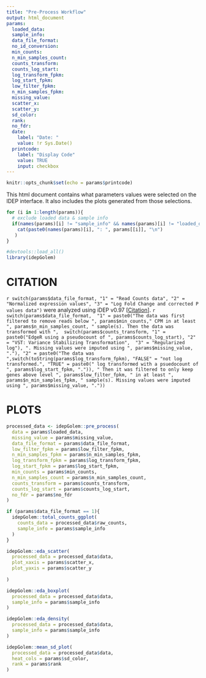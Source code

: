 ```yaml
---
title: "Pre-Process Workflow"
output: html_document
params:
  loaded_data:
  sample_info:
  data_file_format:
  no_id_conversion:
  min_counts:
  n_min_samples_count:
  counts_transform:
  counts_log_start:
  log_transform_fpkm:
  log_start_fpkm:
  low_filter_fpkm:
  n_min_samples_fpkm:
  missing_value:
  scatter_x:
  scatter_y:
  sd_color:
  rank:
  no_fdr:
  date:
    label: "Date: "
    value: !r Sys.Date()
  printcode:
    label: "Display Code"
    value: TRUE
    input: checkbox
---
```

```r
knitr::opts_chunk$set(echo = params$printcode)
```
<!-- This document cannot be knit directly from R studio -->


This html document contains what parameters values were selected on the IDEP interface. It also includes the plots generated from those selections. 


<!--ALL SELECTED PARAMETERS-->
```r
for (i in 1:length(params)){
  # exclude loaded data & sample info
  if(names(params)[i] != "sample_info" && names(params)[i] != "loaded_data")
    cat(paste0(names(params)[i], ": ", params[[i]], "\n")
   )
}
```

<!-- counts_transform guide: -->

<!-- "VST: variance stabilizing transform" = 2 -->

<!-- "rlog: regularized log (slow) " = 3 -->

<!-- "EdgeR: log2(CPM+c)" = 1 -->


```r
#devtools::load_all()
library(idepGolem)
```
# CITATION

`r switch(params$data_file_format,
"1" = "Read Counts data",
"2" = "Normalized expression values",
"3" = "Log Fold Change and corrected P values data")` were analyzed using iDEP v0.97 [[Citation]]. 
`r switch(params$data_file_format, 
"1" = paste0("The data was first filtered to remove reads below ", params$min_counts," CPM in at least ", params$n_min_samples_count, " sample(s). Then the data was transformed with ", 
switch(params$counts_transform,
"1" = paste0("EdgeR using a pseudocount of ", params$counts_log_start),
"2" = "VST: Variance Stabilizing Transformation", 
"3" = "Regularized log"), ". Missing values were imputed using ", params$missing_value, "."),
"2" = paste0("The data was ",switch(toString(params$log_transform_fpkm), "FALSE" = "not log transformed.", "TRUE" = paste0(" log transformed with a psuedocount of ", params$log_start_fpkm, ".")), " Then it was filtered to only keep genes above level ", params$low_filter_fpkm, " in at least ", params$n_min_samples_fpkm, " sample(s). Missing values were imputed using ", params$missing_value, "."))`

# PLOTS

```r
processed_data <- idepGolem::pre_process(
  data = params$loaded_data,
  missing_value = params$missing_value,
  data_file_format = params$data_file_format,
  low_filter_fpkm = params$low_filter_fpkm,
  n_min_samples_fpkm = params$n_min_samples_fpkm,
  log_transform_fpkm = params$log_transform_fpkm,
  log_start_fpkm = params$log_start_fpkm,
  min_counts = params$min_counts,
  n_min_samples_count = params$n_min_samples_count,
  counts_transform = params$counts_transform,
  counts_log_start = params$counts_log_start,
  no_fdr = params$no_fdr
)
```


```r
if (params$data_file_format == 1){
  idepGolem::total_counts_ggplot(
    counts_data = processed_data$raw_counts,
    sample_info = params$sample_info
  )  
}

```


```r
idepGolem::eda_scatter(
  processed_data = processed_data$data,
  plot_xaxis = params$scatter_x,
  plot_yaxis = params$scatter_y
  
)
```


```r
idepGolem::eda_boxplot(
  processed_data = processed_data$data,
  sample_info = params$sample_info
)
```

```r
idepGolem::eda_density(
  processed_data = processed_data$data,
  sample_info = params$sample_info
)
```

```r
idepGolem::mean_sd_plot(
  processed_data = processed_data$data,
  heat_cols = params$sd_color,
  rank = params$rank
)
```

